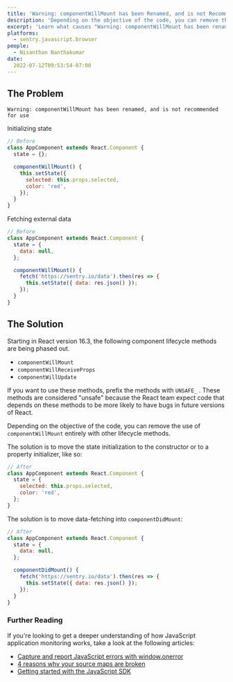 ```yaml
---
title: 'Warning: componentWillMount has been Renamed, and is not Recommended for Use'
description: 'Depending on the objective of the code, you can remove the use of componentWillMount entirely with other lifecycle methods.'
excerpt: 'Learn what causes "Warning: componentWillMount has been renamed, and is not recommended for use."'
platforms:
  - sentry.javascript.browser
people:
  - Nisanthan Nanthakumar
date:
  2022-07-12T09:53:54-07:00
---
```


## The Problem

```
Warning: componentWillMount has been renamed, and is not recommended for use
```

Initializing state

```javascript
// Before
class AppComponent extends React.Component {
  state = {};

  componentWillMount() {
    this.setState({
      selected: this.props.selected,
      color: 'red',
    });
  }
}
```

Fetching external data

```javascript
// Before
class AppComponent extends React.Component {
  state = {
    data: null,
  };

  componentWillMount() {
    fetch('https://sentry.io/data').then(res => {
      this.setState({ data: res.json() });
    });
  }
}
```

## The Solution

Starting in React version 16.3, the following component lifecycle methods are being phased out.

- `componentWillMount`
- `componentWillReceiveProps`
- `componentWillUpdate`

If you want to use these methods, prefix the methods with `UNSAFE_` . These methods are considered "unsafe" because the React team expect code that depends on these methods to be more likely to have bugs in future versions of React.

Depending on the objective of the code, you can remove the use of `componentWillMount` entirely with other lifecycle methods.

The solution is to move the state initialization to the constructor or to a property initializer, like so:

```javascript
// After
class AppComponent extends React.Component {
  state = {
    selected: this.props.selected,
    color: 'red',
  };
}
```

The solution is to move data-fetching into `componentDidMount`:

```javascript
// After
class AppComponent extends React.Component {
  state = {
    data: null,
  };

  componentDidMount() {
    fetch('https://sentry.io/data').then(res => {
      this.setState({ data: res.json() });
    });
  }
}
```
### Further Reading

If you're looking to get a deeper understanding of how JavaScript application monitoring works, take a look at the following articles:

- [Capture and report JavaScript errors with window.onerror](https://blog.sentry.io/2016/01/04/client-javascript-reporting-window-onerror)
- [4 reasons why your source maps are broken](https://blog.sentry.io/2018/10/18/4-reasons-why-your-source-maps-are-broken)
- [Getting started with the JavaScript SDK](https://docs.sentry.io/platforms/javascript)
